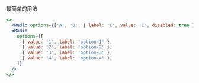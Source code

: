 最简单的用法

```jsx
<>
  <Radio options={['A', 'B', { label: 'C', value: 'C', disabled: true }, 'D']} />
  <Radio
    options={[
      { value: '1', label: 'option-1' },
      { value: '2', label: 'option-2' },
      { value: '3', label: 'option-3' },
      { value: '4', label: 'option-4' },
    ]}
  />
</>
```
